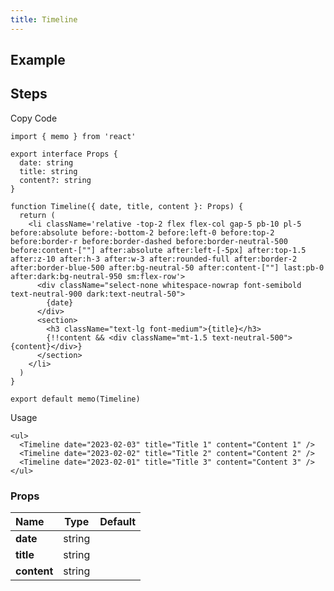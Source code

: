 ```yaml
---
title: Timeline
---
```


## Example

<Storybook url="https://workshop.kidow.me/?path=/docs/components-timeline-v1--docs" />

## Steps

<Steps>

<Step>Copy Code</Step>

```tsx title="components/Timeline/index.tsx"
import { memo } from 'react'

export interface Props {
  date: string
  title: string
  content?: string
}

function Timeline({ date, title, content }: Props) {
  return (
    <li className='relative -top-2 flex flex-col gap-5 pb-10 pl-5 before:absolute before:-bottom-2 before:left-0 before:top-2 before:border-r before:border-dashed before:border-neutral-500 before:content-[""] after:absolute after:left-[-5px] after:top-1.5 after:z-10 after:h-3 after:w-3 after:rounded-full after:border-2 after:border-blue-500 after:bg-neutral-50 after:content-[""] last:pb-0 after:dark:bg-neutral-950 sm:flex-row'>
      <div className="select-none whitespace-nowrap font-semibold text-neutral-900 dark:text-neutral-50">
        {date}
      </div>
      <section>
        <h3 className="text-lg font-medium">{title}</h3>
        {!!content && <div className="mt-1.5 text-neutral-500">{content}</div>}
      </section>
    </li>
  )
}

export default memo(Timeline)
```

<Step>Usage</Step>

```tsx
<ul>
  <Timeline date="2023-02-03" title="Title 1" content="Content 1" />
  <Timeline date="2023-02-02" title="Title 2" content="Content 2" />
  <Timeline date="2023-02-01" title="Title 3" content="Content 3" />
</ul>
```

</Steps>

### Props

| Name                  |  Type  | Default |
| :-------------------- | :----: | :-----: |
| **date**<Required />  | string |         |
| **title**<Required /> | string |         |
| **content**           | string |         |
